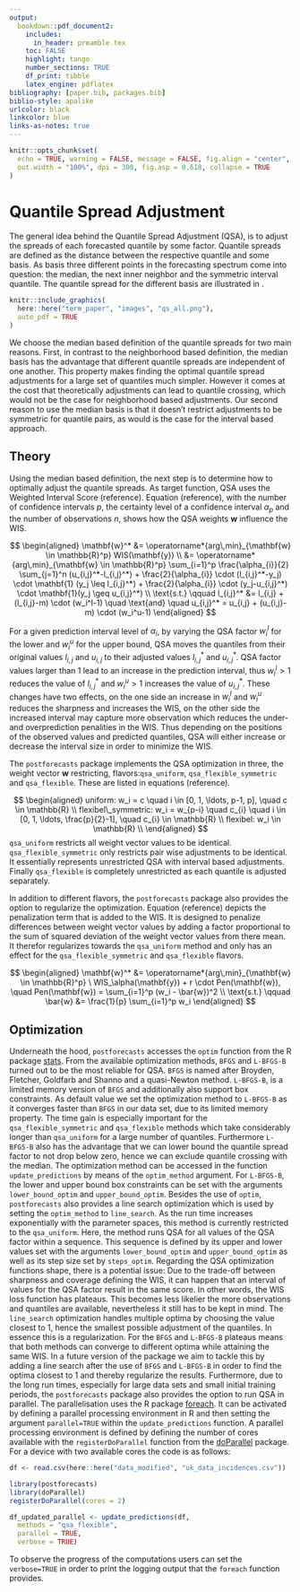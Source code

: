 ```yaml
---
output:
  bookdown::pdf_document2:
    includes:
      in_header: preamble.tex
    toc: FALSE
    highlight: tango
    number_sections: TRUE
    df_print: tibble
    latex_engine: pdflatex
bibliography: [paper.bib, packages.bib]
biblio-style: apalike
urlcolor: black
linkcolor: blue
links-as-notes: true
---
```


```r
knitr::opts_chunk$set(
  echo = TRUE, warning = FALSE, message = FALSE, fig.align = "center",
  out.width = "100%", dpi = 300, fig.asp = 0.618, collapse = TRUE
)
```

# Quantile Spread Adjustment {#qsa}

The general idea behind the Quantile Spread Adjustment (QSA), is to adjust the spreads of each forecasted quantile by some factor. Quantile spreads are defined as the distance between the respective quantile and some basis. As basis three different points in the forecasting spectrum come into question: the median, the next inner neighbor and the symmetric interval quantile. The quantile spread for the different basis are illustrated in \ref{fig:qs-basis}.

```r
knitr::include_graphics(
  here::here("term_paper", "images", "qs_all.png"),
  auto_pdf = TRUE
)
```

We choose the median based definition of the quantile spreads for two main reasons. First, in contrast to the neighborhood based definition, the median basis has the advantage that different quantile spreads are independent of one another. This property makes finding the optimal quantile spread adjustments for a large set of quantiles much simpler. However it comes at the cost that theoretically adjustments can lead to quantile crossing, which would not be the case for neighborhood based adjustments. Our second reason to use the median basis is that it doesn't restrict adjustments to be symmetric for quantile pairs, as would is the case for the interval based approach.  

## Theory

Using the median based definition, the next step is to determine how to optimally adjust the quantile spreads. As target function, QSA uses the Weighted Interval Score (reference). Equation (reference), with the number of confidence intervals $p$, the certainty level of a confidence interval $\alpha_{p}$ and the number of observations $n$, shows how the QSA weights $\mathbf{w}$ influence the WIS.

$$
\begin{aligned}
\mathbf{w}^*
&= \operatorname*{arg\,min}_{\mathbf{w} \in \mathbb{R}^p} WIS(\mathbf{y}) \\
&= \operatorname*{arg\,min}_{\mathbf{w} \in \mathbb{R}^p} \sum_{i=1}^p \frac{\alpha_{i}}{2} \sum_{j=1}^n (u_{i,j}^*-l_{i,j}^*) + \frac{2}{\alpha_{i}} \cdot (l_{i,j}^*-y_j) \cdot \mathbf{1} (y_j \leq l_{i,j}^*) + \frac{2}{\alpha_{i}} \cdot (y_j-u_{i,j}^*) \cdot \mathbf{1}(y_j \geq u_{i,j}^*) \\
\text{s.t.} \qquad l_{i,j}^* &= l_{i,j} + (l_{i,j}-m) \cdot (w_i^l-1) \quad \text{and} \quad 
u_{i,j}^* = u_{i,j} + (u_{i,j}-m) \cdot (w_i^u-1)
\end{aligned}
$$

For a given prediction interval level of $\alpha_{i}$, by varying the QSA factor $w_i^l$ for the lower and $w_i^u$ for the upper bound, QSA moves the quantiles from their original values $l_{i,j}$ and $u_{i,j}$ to their adjusted values $l_{i,j}^*$ and $u_{i,j}^*$. QSA factor values larger than 1 lead to an increase in the prediction interval, thus $w_i^l > 1$ reduces the value of $l_{i,j}^*$ and $w_i^u > 1$ increases the value of $u_{i,j}^*$. These changes have two effects, on the one side an increase in $w_i^l$ and $w_i^u$ reduces the sharpness and increases the WIS, on the other side the increased interval may capture more observation which reduces the under- and overprediction penalities in the WIS. Thus depending on the positions of the observed values and predicted quantiles, QSA will either increase or decrease the interval size in order to minimize the WIS.

The `postforecasts` package implements the QSA optimization in three, the weight vector $\mathbf{w}$ restricting, flavors:`qsa_uniform`, `qsa_flexible_symmetric` and `qsa_flexible`. These are listed in equations (reference).

$$
\begin{aligned}
uniform: w_i = c \quad i \in [0, 1, \ldots, p-1, p], \quad c \in \mathbb{R} \\
flexibel\_symmetric: w_i = w_{p-i} \quad c_{i} \quad i \in [0, 1, \ldots, \frac{p}{2}-1], \quad c_{i} \in \mathbb{R} \\
flexibel: w_i \in \mathbb{R} \\
\end{aligned}
$$
`qsa_uniform` restricts all weight vector values to be identical. `qsa_flexible_symmetric` only restricts pair wise adjustments to be identical. It essentially represents unrestricted QSA with interval based adjustments. Finally `qsa_flexible` is completely unrestricted as each quantile is adjusted separately. 

In addition to different flavors, the `postforecasts` package also provides the option to regularize the optimization. Equation (reference) depicts the penalization term that is added to the WIS. It is designed to penalize differences between weight vector values by adding a factor proportional to the sum of squared deviation of the weight vector values from there mean. It therefor regularizes towards the `qsa_uniform` method and only has an effect for the `qsa_flexible_symmetric` and `qsa_flexible` flavors.

$$
\begin{aligned}
\mathbf{w}^*
&= \operatorname*{arg\,min}_{\mathbf{w} \in \mathbb{R}^p} \ WIS_\alpha(\mathbf{y}) + r \cdot Pen(\mathbf{w}), \quad Pen(\mathbf{w}) = \sum_{i=1}^p (w_i - \bar{w})^2 \\
\text{s.t.} \qquad \bar{w} &= \frac{1}{p} \sum_{i=1}^p w_i
\end{aligned}
$$



## Optimization

Underneath the hood, `postforecasts` accesses the `optim` function from the R package [stats](https://www.rdocumentation.org/packages/stats/versions/3.6.2/topics/optim). From the available optimization methods, `BFGS` and `L-BFGS-B` turned out to be the most reliable for QSA. `BFGS` is named after Broyden, Fletcher, Goldfarb and Shanno and a quasi-Newton method. `L-BFGS-B`, is a limited memory version of `BFGS` and additionally also support box constraints. As default value we set the optimization method to `L-BFGS-B` as it converges faster than `BFGS` in our data set, due to its limited memory property. The time gain is especially important for the `qsa_flexible_symmetric` and `qsa_flexible` methods which take considerably longer than `qsa_uniform` for a large number of quantiles. Furthermore `L-BFGS-B` also has the advantage that we can lower bound the quantile spread factor to not drop below zero, hence we can exclude quantile crossing with the median. The optimization method can be accessed in the function `update_predictions` by means of the `optim_method` argument. For `L-BFGS-B`, the lower and upper bound box constraints can be set with the arguments  `lower_bound_optim` and `upper_bound_optim`.
Besides the use of `optim`, `postforecasts` also provides a line search optimization which is used by setting the `optim_method` to `line_search`. As the run time increases exponentially with the parameter spaces, this method is currently restricted to the `qsa_uniform`. Here, the method runs QSA for all values of the QSA factor within a sequence. This sequence is defined by its upper and lower values set with the arguments `lower_bound_optim` and `upper_bound_optim` as well as its step size set by `steps_optim`. 
Regarding the QSA optimization functions shape, there is a potential issue: Due to the trade-off between sharpness and coverage defining the WIS, it can happen that an interval of values for the QSA factor result in the same score. In other words, the WIS loss function has plateaus. This becomes less likelier the more observations and quantiles are available, nevertheless it still has to be kept in mind. The `line_search` optimization handles multiple optima by choosing the value closest to 1, hence the smallest possible adjustment of the quantiles. In essence this is a regularization. For the `BFGS` and `L-BFGS-B` plateaus means that both methods can converge to different optima while attaining the same WIS. In a future version of the package we aim to tackle this by adding a line search after the use of `BFGS` and `L-BFGS-B` in order to find the optima closest to 1 and  thereby regularize the results.
Furthermore, due to the long run times, especially for large data sets and small initial training periods, the `postforecasts` package also provides the option to run QSA in parallel. The parallelisation uses the R package [foreach](https://www.rdocumentation.org/packages/foreach/versions/1.5.2). It can be activated by defining a parallel processing environment in R and then setting the argument `parallel=TRUE` within the `update_predictions` function. A parallel processing environment is defined by defining the number of cores available with the `registerDoParallel` function from the [doParallel](https://www.rdocumentation.org/packages/doParallel/versions/1.0.16) package. For a device with two available cores the code is as follows:

```r
df <- read.csv(here::here("data_modified", "uk_data_incidences.csv"))
```

```r
library(postforecasts)
library(doParallel)
registerDoParallel(cores = 2)

df_updated_parallel <- update_predictions(df,
  methods = "qsa_flexible",
  parallel = TRUE,
  verbose = TRUE)
```
To observe the progress of the computations users can set the `verbose=TRUE` in order to print the logging output that the `foreach` function provides.
